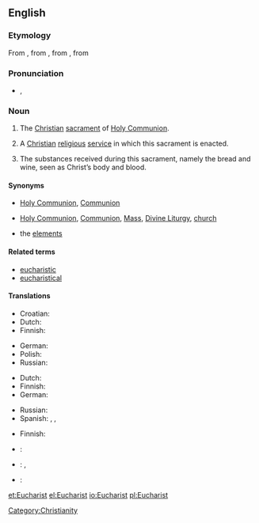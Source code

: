 ==English==

===Etymology===
From {{etyl|enm|en}} {{term|eukariste|lang=enm}}, from {{etyl|fro|en}}, from {{etyl|LL.}} {{term|eucharistia|lang=la}}, from {{etyl|grc|en}} {{term|εὐχαριστία||gratitude, giving of thanks|tr=eukharistia|lang=grc}}

===Pronunciation===
* {{IPA|/ˈjuːkəɹɪst/}}, {{SAMPA|/"ju:k@rIst/}}

===Noun===
{{en-noun}}

# The [[Christian]] [[sacrament]] of [[Holy Communion]].
# {{by extension}} A [[Christian]] [[religious]] [[service]] in which this sacrament is enacted.
# The substances received during this sacrament, namely the bread and wine, seen as Christ’s body and blood.

====Synonyms====
* {{sense|sacrament}} [[Holy Communion]], [[Communion]]
* {{sense|religious service}} [[Holy Communion]], [[Communion]], [[Mass]], [[Divine Liturgy]], {{informal}} [[church]]
* {{sense|substances received}} the [[elements]]

====Related terms====
* [[eucharistic]]
* [[eucharistical]]

====Translations====
{{trans-top|sacrament}}
* Croatian: {{t|hr|euharistija}}
* Dutch: {{t+|nl|eucharistie}}
* Finnish: {{t+|fi|ehtoollinen}}
{{trans-mid}}
* German: {{t+|de|Eucharistie|f}}
* Polish: {{t|pl|eucharystia|f}}
* Russian: {{t+|ru|причастие|n|tr=pričástije}}
{{trans-bottom}}

{{trans-top|ceremony}}
* Dutch: {{t+|nl|eucharistie}}
* Finnish: {{t+|fi|ehtoollinen}}
* German: {{t|de|Eucharistiefeier|f}}
{{trans-mid}}
* Russian: {{t+|ru|причастие|n|tr=pričástije}}
* Spanish: {{t|es|Eucaristía|f}}, {{t|es|Cena del Señor}}, {{t|es|Santa Cena}}
{{trans-bottom}}

{{trans-top|subtances}}
* Finnish: {{t+|fi|ehtoollinen}}
{{trans-mid}}
{{trans-bottom}}

{{checktrans-top}}
* {{ttbc|Hungarian}}: {{t+|hu|oltáriszentség}}
* {{ttbc|Macedonian}}: {{t+|mk|причест|f|tr=príčest}}, {{t+|mk|причесна|f|tr=príčesna}}
{{trans-mid}}
* {{ttbc|sl}}: {{t+|sl|evharistija|f}}
{{trans-bottom}}

[[Category:Christianity]]

[[et:Eucharist]]
[[el:Eucharist]]
[[io:Eucharist]]
[[pl:Eucharist]]